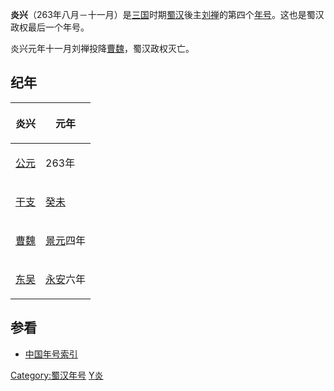 {{Eranamebox|年号= 炎兴
|起讫时间= 263年八月-十一月
|政权= [[蜀汉|蜀汉]]
|帝王= [[刘禅|刘禅]]
|历时= 5个月
|timeline= <timeline>
ImageSize  = width:200 height:50
PlotArea   = width:180 height:30 left:10 bottom:20
TimeAxis   = orientation:horizontal
DateFormat = yyyy
Period     = from:220 till:280
AlignBars  = early
ScaleMajor = increment:60 start:220
Colors =
  id:canvas value:rgb(1,1,0.85)
BackgroundColors = canvas:canvas
PlotData =
  width:15 color:black
  bar:era from:start till:end
  bar:era from:221 till:263 color:red
  bar:era from:263 till:263 color:yellow
</timeline>
|说明= 炎兴在三国及蜀汉时期的位置
}}
'''炎兴'''（263年八月－十一月）是[[三国|三国]]时期[[蜀汉|蜀汉]]後主[[刘禅|刘禅]]的第四个[[年号|年号]]。这也是蜀汉政权最后一个年号。

炎兴元年十一月刘禅投降[[曹魏|曹魏]]，蜀汉政权灭亡。

==纪年==
{| class="wikitable" 
|-
!炎兴!!元年
|-
![[公元纪年|公元]]
|263年
|-
![[干支纪年|干支]]
|[[癸未|癸未]]
|-
![[曹魏|曹魏]]
|[[景元|景元]]四年
|-
![[孫吳|东吴]]
|[[永安_(孫休)|永安]]六年
|}

==参看==
*[[中国年号索引|中国年号索引]]

{{年号|[[景耀|景耀]]|[[中国年号索引|中国年号]]|―}}
{{三國年號}}

[[Category:蜀汉年号|Category:蜀汉年号]]
[[Category:3世纪年号|Y炎]]